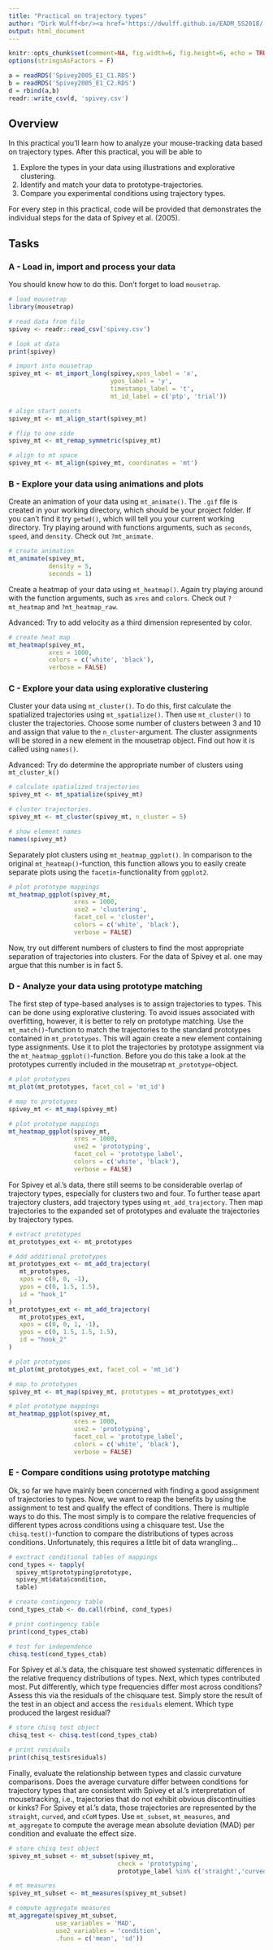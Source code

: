 ```yaml
---
title: "Practical on trajectory types"
author: "Dirk Wulff<br/><a href='https://dwulff.github.io/EADM_SS2018/'></a>"
output: html_document
---
```


```r
knitr::opts_chunk$set(comment=NA, fig.width=6, fig.height=6, echo = TRUE, eval = TRUE)
options(stringsAsFactors = F)

a = readRDS('Spivey2005_E1_C1.RDS')
b = readRDS('Spivey2005_E1_C2.RDS')
d = rbind(a,b)
readr::write_csv(d, 'spivey.csv')
```

## Overview

In this practical you'll learn how to analyze your mouse-tracking data based on trajectory types. After this practical, you will be able to 

1. Explore the types in your data using illustrations and explorative clustering.
2. Identify and match your data to prototype-trajectories.
3. Compare you experimental conditions using trajectory types.

For every step in this practical, code will be provided that demonstrates the individual steps for the data of Spivey et al. (2005).

## Tasks

### A - Load in, import and process your data

You should know how to do this. Don't forget to load `mousetrap`.

```r
# load mousetrap
library(mousetrap)

# read data from file
spivey <- readr::read_csv('spivey.csv')

# look at data
print(spivey)

# import into mousetrap
spivey_mt <- mt_import_long(spivey,xpos_label = 'x',
                            ypos_label = 'y',
                            timestamps_label = 't',
                            mt_id_label = c('ptp', 'trial'))

# align start points
spivey_mt <- mt_align_start(spivey_mt)

# flip to one side
spivey_mt <- mt_remap_symmetric(spivey_mt)

# align to mt space
spivey_mt <- mt_align(spivey_mt, coordinates = 'mt')

```

### B - Explore your data using animations and plots

Create an animation of your data using `mt_animate()`. The `.gif` file is created in your working directory, which should be your project folder. If you can't find it try `getwd()`, which will tell you your current working directory. Try playing around with functions arguments, such as `seconds`, `speed`, and `density`. Check out `?mt_animate`.

```r
# create animation
mt_animate(spivey_mt,
           density = 5,
           seconds = 1)
```

Create a heatmap of your data using `mt_heatmap()`. Again try playing around with the function arguments, such as `xres` and `colors`. Check out `?mt_heatmap` and `?mt_heatmap_raw`.

Advanced: Try to add velocity as a third dimension represented by color.

```r
# create heat map
mt_heatmap(spivey_mt,
           xres = 1000,
           colors = c('white', 'black'),
           verbose = FALSE)
```

### C - Explore your data using explorative clustering

Cluster your data using `mt_cluster()`. To do this, first calculate the spatialized trajectories using `mt_spatialize()`. Then use `mt_cluster()` to cluster the trajectories. Choose some number of clusters between 3 and 10 and assign that value to the `n_cluster`-argument. The cluster assignments will be stored in a new element in the mousetrap object. Find out how it is called using `names()`.

Advanced: Try do determine the appropriate number of clusters using `mt_cluster_k()`

```r
# calculate spatialized trajectories
spivey_mt <- mt_spatialize(spivey_mt)

# cluster trajectories. 
spivey_mt <- mt_cluster(spivey_mt, n_cluster = 5)

# show element names
names(spivey_mt)

```

Separately plot clusters using `mt_heatmap_ggplot()`. In comparison to the original `mt_heatmap()`-function, this function allows you to easily create separate plots using the `facetin`-functionality from `ggplot2`. 

```r
# plot prototype mappings
mt_heatmap_ggplot(spivey_mt,
                  xres = 1000,
                  use2 = 'clustering',
                  facet_col = 'cluster',
                  colors = c('white', 'black'),
                  verbose = FALSE)

```

Now, try out different numbers of clusters to find the most appropriate separation of trajectories into clusters. For the data of Spivey et al. one may argue that this number is in fact 5. 


### D - Analyze your data using prototype matching

The first step of type-based analyses is to assign trajectories to types. This can be done using explorative clustering. To avoid issues associated with overfitting, however, it is better to rely on prototype matching. Use the `mt_match()`-function to match the trajectories to the standard prototypes contained in `mt_prototypes`. This will again create a new element containing type assignments. Use it to plot the trajectories by prototype assignment via the `mt_heatmap_ggplot()`-function. Before you do this take a look at the prototypes currently included in the mousetrap `mt_prototype`-object.

```r
# plot prototypes
mt_plot(mt_prototypes, facet_col = 'mt_id')

# map to prototypes
spivey_mt <- mt_map(spivey_mt)

# plot prototype mappings
mt_heatmap_ggplot(spivey_mt,
                  xres = 1000,
                  use2 = 'prototyping',
                  facet_col = 'prototype_label',
                  colors = c('white', 'black'),
                  verbose = FALSE)

```

For Spivey et al.'s data, there still seems to be considerable overlap of trajectory types, especially for clusters two and four. To further tease apart trajectory clusters, add trajectory types using `mt_add_trajectory`. Then map trajectories to the expanded set of prototypes and evaluate the trajectories by trajectory types.

```r
# extract prototypes
mt_prototypes_ext <- mt_prototypes

# Add additional prototypes
mt_prototypes_ext <- mt_add_trajectory(
   mt_prototypes,
   xpos = c(0, 0, -1),
   ypos = c(0, 1.5, 1.5),
   id = "hook_1"
)
mt_prototypes_ext <- mt_add_trajectory(
   mt_prototypes_ext,
   xpos = c(0, 0, 1, -1),
   ypos = c(0, 1.5, 1.5, 1.5),
   id = "hook_2"
)

# plot prototypes
mt_plot(mt_prototypes_ext, facet_col = 'mt_id')

# map to prototypes
spivey_mt <- mt_map(spivey_mt, prototypes = mt_prototypes_ext)

# plot prototype mappings
mt_heatmap_ggplot(spivey_mt,
                  xres = 1000,
                  use2 = 'prototyping',
                  facet_col = 'prototype_label',
                  colors = c('white', 'black'),
                  verbose = FALSE)

```


### E - Compare conditions using prototype matching

Ok, so far we have mainly been concerned with finding a good assignment of trajectories to types. Now, we want to reap the benefits by using the assignment to test and qualify the effect of conditions. There is multiple ways to do this. The most simply is to compare the relative frequencies of different types across conditions using a chisquare test. Use the `chisq.test()`-function to compare the distributions of types across conditions. Unfortunately, this requires a little bit of data wrangling... 

```r
# exctract conditional tables of mappings
cond_types <- tapply(
  spivey_mt$prototyping$prototype,
  spivey_mt$data$condition,
  table)

# create contingency table
cond_types_ctab <- do.call(rbind, cond_types)

# print contingency table
print(cond_types_ctab)

# test for independence
chisq.test(cond_types_ctab)
```

For Spivey et al.'s data, the chisquare test showed systematic differences in the relative frequency distributions of types. Next, which types contributed most. Put differently, which type frequencies differ most across conditions? Assess this via the residuals of the chisquare test. Simply store the result of the test in an object and access the `residuals` element. Which type produced the largest residual? 

```r
# store chisq test object
chisq_test <- chisq.test(cond_types_ctab)

# print residuals
print(chisq_test$residuals)
```

Finally, evaluate the relationship between types and classic curvature comparisons. Does the average curvature differ between conditions for trajectory types that are consistent with Spivey et al.'s interpretation of mousetracking, i.e., trajectories that do not exhibit obvious discontinuities or kinks? For Spivey et al.'s data, those trajectories are represented by the `straight`, `curved`, and `cCoM` types. Use `mt_subset`, `mt_measures`, and `mt_aggregate` to compute the average mean absolute deviation (MAD) per condition and evaluate the effect size. 

```r
# store chisq test object
spivey_mt_subset <- mt_subset(spivey_mt,
                              check = 'prototyping',
                              prototype_label %in% c('straight','curved','cCoM'))

# mt measures
spivey_mt_subset <- mt_measures(spivey_mt_subset)

# compute aggregate measures
mt_aggregate(spivey_mt_subset,
             use_variables = 'MAD',
             use2_variables = 'condition',
             .funs = c('mean', 'sd'))
```



